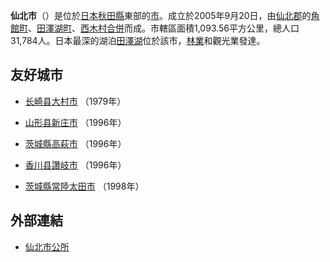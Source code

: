 {{日本都市|
自治體名=仙北市|
圖像=[[File:Gozanoishi-jinja_001.jpg|240px]]|
圖像說明=[[田澤湖|田澤湖]]（辰子潟）與[[御座石神社|御座石神社]]的[[鳥居|鳥居]]|
市章=[[File:Emblem_of_Senboku,_Akita.svg|100px]]|
市旗=[[File:Flag_of_Senboku,_Akita.svg|100px]]|
日文原名=仙北市|
平假名=せんぼくし|
羅馬字拼音=Senboku-shi|
都道府縣=秋田縣|
支廳=|
編號=05215-9|
面積=1093.56|
邊界未定=|
人口=25,172|
統計時間=2020年1月1日|
自治體=[[秋田市|秋田市]]、[[鹿角市|鹿角市]]、[[北秋田市|北秋田市]]、[[大仙市|大仙市]]<br>[[岩手縣|岩手縣]]：[[八幡平市|八幡平市]]、[[雫石町|雫石町]]、[[西和賀町|西和賀町]]|
樹=[[村杉|村杉]]|
花=[[合歡|合歡]]|
鳥=[[鸕鶿|鸕鶿]]|
其他象徵物=|
其他象徵=|
市長={{Tsl|ja|門脇光浩}}|
郵遞區號=014-1201|
所在地=仙北市田澤湖生保內字宮之後30|
電話號碼=187-43-1111|
外部連結=http://www.city.semboku.akita.jp/|
經度=|
緯度=|
地圖=[[File:Senboku_in_Akita_Prefecture_Ja.svg|250px]]|
註記=人口：[http://www.city.semboku.akita.jp/ 仙北市官方網頁]|
}}
'''仙北市'''（{{jpn|j=仙北市|hg=せんぼくし|rm=Senboku shi|f=y}}）是位於[[日本|日本]][[秋田縣|秋田縣]]東部的[[市|市]]。成立於2005年9月20日，由[[仙北郡|仙北郡]]的[[角館町|角館町]]、[[田澤湖町|田澤湖町]]、[[西木村|西木村]][[市町村合併|合併]]而成。市轄區面積1,093.56平方公里，總人口31,784人。日本最深的湖泊[[田澤湖|田澤湖]]位於該市，[[林業|林業]]和觀光業發達。

== 友好城市 ==
* {{JPN}}[[长崎县|长崎县]][[大村市|大村市]] （1979年）
* {{JPN}}[[山形县|山形县]][[新庄市|新庄市]] （1996年）
* {{JPN}}[[茨城縣|茨城縣]][[高萩市|高萩市]] （1996年）
* {{JPN}}[[香川县|香川县]][[讚岐市|讚岐市]] （1996年）
* {{JPN}}[[茨城縣|茨城縣]][[常陸太田市|常陸太田市]] （1998年）

== 外部連結 ==
{{commonscat|Semboku, Akita}}
* [http://www.city.semboku.akita.jp/ 仙北市公所]{{Wayback|url=http://www.city.semboku.akita.jp/ |date=20201030110652 }}

{{秋田縣}}
{{Japan-geo-stub}}